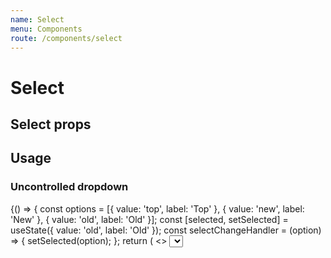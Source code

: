 ```yaml
---
name: Select
menu: Components
route: /components/select
---
```



# Select

## Select props
<Props of={Select} />

## Usage

### Uncontrolled dropdown

<Playground>
  {() => {
    const options = [{
      value: 'top',
      label: 'Top'
    }, {
      value: 'new',
      label: 'New'
    }, {
      value: 'old',
      label: 'Old'
    }];
    const [selected, setSelected] = useState({
      value: 'old',
      label: 'Old'
    });
    const selectChangeHandler = (option) => {
      setSelected(option);
    };
    return (
      <>
      	<Select 
          options={options}
          value={selected}
          onChange={selectChangeHandler}
        />
      </>
    );
  }}
</Playground>

